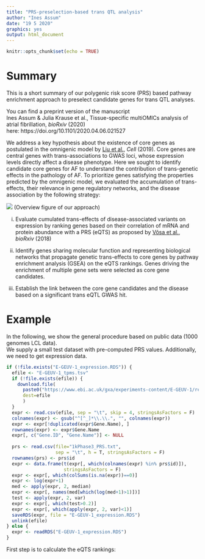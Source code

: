 ```yaml
---
title: "PRS-preselection-based trans QTL analysis"
author: "Ines Assum"
date: "19 5 2020"
graphics: yes
output: html_document
---
```


```r
knitr::opts_chunk$set(echo = TRUE)
```

# Summary

This is a short summary of our polygenic risk score (PRS) based pathway enrichment approach to preselect candidate genes for trans QTL analyses.

You can find a preprint version of the manuscript  
Ines Assum & Julia Krause et al., Tissue-specific multiOMICs analysis of atrial fibrillation, *bioRxiv* (2020)  
here:
https://doi.org/10.1101/2020.04.06.021527

We address a key hypothesis about the existence of core genes as postulated in the omnigenic model by [Liu et al.](https://doi.org/10.1016/j.cell.2019.04.014), *Cell* (2019). Core genes are central genes with trans-associations to GWAS loci, whose expression levels directly affect a disease phenotype. Here we sought to identify candidate core genes for AF to understand the contribution of trans-genetic effects in the pathology of AF. To prioritize genes satisfying the properties predicted by the omnigenic model, we evaluated the accumulation of trans-effects, their relevance in gene regulatory networks, and the disease association by the following strategy:

![](core_gene_model_schema.png)
(Overview figure of our approach)


i) Evaluate cumulated trans-effects of disease-associated variants on expression by ranking genes based on their correlation of mRNA and protein abundance with a PRS (eQTS) as proposed by [Võsa et al.](https://doi.org/10.1101/447367), *bioRxiv* (2018)

ii) Identify genes sharing molecular function and representing biological networks that propagate genetic trans-effects to core genes by pathway enrichment analysis (GSEA) on the eQTS rankings. Genes driving the enrichment of multiple gene sets were selected as core gene candidates.

iii) Establish the link between the core gene candidates and the disease based on a significant trans eQTL GWAS hit.


# Example

In the following, we show the general procedure based on public data (1000 genomes LCL data).  
We supply a small test dataset with pre-computed PRS values. Additionally, we need to get expression data.
```r
if (!file.exists("E-GEUV-1_expression.RDS")) {
  efile <- "E-GEUV-1_tpms.tsv"
  if (!file.exists(efile)) {
    download.file(
      paste0("https://www.ebi.ac.uk/gxa/experiments-content/E-GEUV-1/resources/ExperimentDownloadSupplier.RnaSeqBaseline/tpms.tsv"),
      dest=efile
      )
  }
  expr <- read.csv(efile, sep = "\t", skip = 4, stringsAsFactors = F)
  colnames(expr) <- gsub("^[^_]*\\.\\.", "", colnames(expr))
  expr <- expr[!duplicated(expr$Gene.Name), ]
  rownames(expr) <- expr$Gene.Name
  expr[, c("Gene.ID", "Gene.Name")] <- NULL
  
  prs <- read.csv(file="1kPhase3_PRS.txt",
                  sep = "\t", h = T, stringsAsFactors = F)
  rownames(prs) <- prs$id
  expr <- data.frame(t(expr[, which(colnames(expr) %in% prs$id)]),
                     stringsAsFactors = F)
  expr <- expr[, which(colSums(is.na(expr))==0)]
  expr <- log(expr+1)
  med <- apply(expr, 2, median)
  expr <- expr[, names(med[which(log(med+1)>1)])]
  test <- apply(expr, 2, var)
  expr <- expr[, which(test>0.2)]
  expr <- expr[, which(apply(expr, 2, var)<1)]
  saveRDS(expr, file = "E-GEUV-1_expression.RDS")
  unlink(efile)
} else {
  expr <- readRDS("E-GEUV-1_expression.RDS")
}
```


First step is to calculate the eQTS rankings:
```r


```



```r

```

